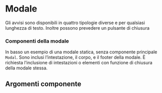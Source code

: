 
<Meta title="Documentazione/Componenti/Modale" component={Modal}/>

# Modale

Gli avvisi sono disponibili in quattro tipologie diverse e per qualsiasi lunghezza di testo. Inoltre possono prevedere un pulsante di chiusura

### Componenti della modale

In basso un esempio di una modale statica, senza componente principale `Modal`. Sono inclusi l’intestazione, il corpo, e il footer della modale. 
È richiesta l’inclusione di intestazioni o elementi con funzione di chiusura della modale stessa.

<Preview>
    <Story id="componenti-modal--esempi" />
</Preview>

## Argomenti componente

<ArgsTable of={Modal} />